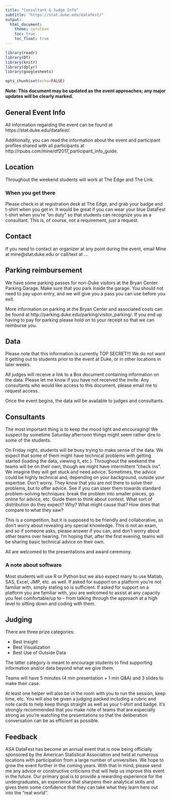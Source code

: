 ```yaml
---
title: "Consultant & Judge Info"
subtitle: "https://stat.duke.edu/datafest/"
output: 
  html_document: 
    theme: cerulean
    toc: true
    toc_float: true
---
```


```r
library(readr)
library(DT)
library(knitr)
library(dplyr)
library(googlesheets)
```

```r
opts_chunk$set(echo=FALSE)
```

**Note: This document may be updated as the event approaches; any major updates will be clearly marked.**

## General Event Info 

All information regarding the event can be found at https://stat.duke.edu/datafest/.

Additionally, you can read the information about the event and participant profiles shared with all participants at http://rpubs.com/mine/df2017_participant_info_guide.

## Location

Throughout the weekend students will work at The Edge and The Link.

### When you get there

Please check in at registration desk at The Edge, and grab your badge and t-shirt when you get in. It would be great if you can wear your blue DataFest t-shirt when you're "on duty" so that students can recognize you as a consultant. This is, of course, not a requirement, just a request.

## Contact

If you need to contact an organizer at any point during the event, email Mine at mine@stat.duke.edu or call/text at ...

## Parking reimbursement

We have some parking passes for non-Duke visitors at the Bryan Center Parking Garage. Make sure that you park inside the garage. You should not need to pay upon entry, and we will give you a pass you can use before you exit.

More information on parking at the Bryan Center and associated costs can be found at http://parking.duke.edu/parking/visitor_parking/. If you end up having to pay for parking please hold on to your receipt so that we can reimburse you.

## Data

Please note that this information is currently TOP SECRET!!! We do not want it getting out to students prior to the event at Duke, or in other locations in later weeks.

All judges will receive a link to a Box document containing information on the data. Please let me know if you have not received the invite. Any consultants who would like access to this document, please email me to request access.

Once the event begins, the data will be available to judges and consultants.

## Consultants

The most important thing is to keep the mood light and encouraging! We suspect by sometime Saturday afternoon things might seem rather dire to some of the students.

On Friday night, students will be busy trying to make sense of the data. We expect that some of them might have technical problems with getting started (loading the data, viewing it, etc.). Throughout the weekend the teams will be on their own, though we might have intermittent “check ins”. We imagine they will get stuck and need advice. Sometimes, the advice could be highly technical and, depending on your background, outside your expertise. Don't worry. They know that you are not there to solve their problems, but to offer advice. See if you can steer them towards standard problem-solving techniques: break the problem into smaller pieces, go online for advice, etc. Guide them to think about context. What sort of distribution do they expect? Why? What might cause that? How does that compare to what they saw?

This is a competition, but it is supposed to be friendly and collaborative, so don't worry about revealing any special knowledge. This is not an exam, and so if someone asks, please answer if you can, and don't worry about other teams over hearing. I'm hoping that, after the first evening, teams will be sharing basic technical advice on their own.

All are welcomed to the presentations and award ceremony.

### A note about software

Most students will use R or Python but we also expect many to use Matlab, SAS, Excel, JMP, etc. as well. If asked for support on a platform you’re not familiar with, simply stating so is sufficient. If asked for support on a platform you are familiar with, you are welcomed to assist at any capacity you feel comfortable/up to -- from talking through the approach at a high level to sitting down and coding with them.


## Judging

There are three prize categories:

- Best Insight
- Best Visualization
- Best Use of Outside Data

The latter category is meant to encourage students to find supporting information and/or data beyond what we give them.

Teams will have 5 minutes (4 min presentation + 1 min Q&A) and 3 slides to make their case.

At least one helper will also be in the room with you to run the session, keep time, etc. You will also be given a judging packed including a rubric and note cards to help keep things straight as well as your t-shirt and badge. It’s strongly recommended that you make note of teams that are especially strong as you're watching the presentations so that the deliberation conversation can be as efficient as possible.

## Feedback

ASA DataFest has become an annual event that is now being officially sponsored by the American Statistical Association and held at numerous locations with participation from a large number of universities. We hope to grow the event further in the coming years. With that in mind, please send me any advice or constructive criticisms that will help us improve this event in the future.
Our primary goal is to provide a rewarding experience for the undergraduates, an experience that sharpens their analytical skills and gives them some confidence that they can take what they learn here out into the "real world".